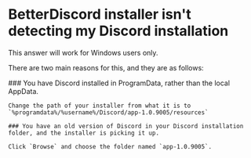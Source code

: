 
# BetterDiscord installer isn't detecting my Discord installation

<Callout type="info" emoji="ℹ️">
    This answer will work for Windows users only.
</Callout>

There are two main reasons for this, and they are as follows:

<Steps>
    ### You have Discord installed in ProgramData, rather than the local AppData.

    Change the path of your installer from what it is to `%programdata%/%username%/Discord/app-1.0.9005/resources`

    ### You have an old version of Discord in your Discord installation folder, and the installer is picking it up.

    Click `Browse` and choose the folder named `app-1.0.9005`.
</Steps>
